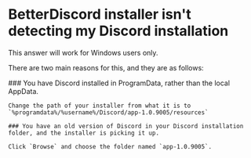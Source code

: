 
# BetterDiscord installer isn't detecting my Discord installation

<Callout type="info" emoji="ℹ️">
    This answer will work for Windows users only.
</Callout>

There are two main reasons for this, and they are as follows:

<Steps>
    ### You have Discord installed in ProgramData, rather than the local AppData.

    Change the path of your installer from what it is to `%programdata%/%username%/Discord/app-1.0.9005/resources`

    ### You have an old version of Discord in your Discord installation folder, and the installer is picking it up.

    Click `Browse` and choose the folder named `app-1.0.9005`.
</Steps>
